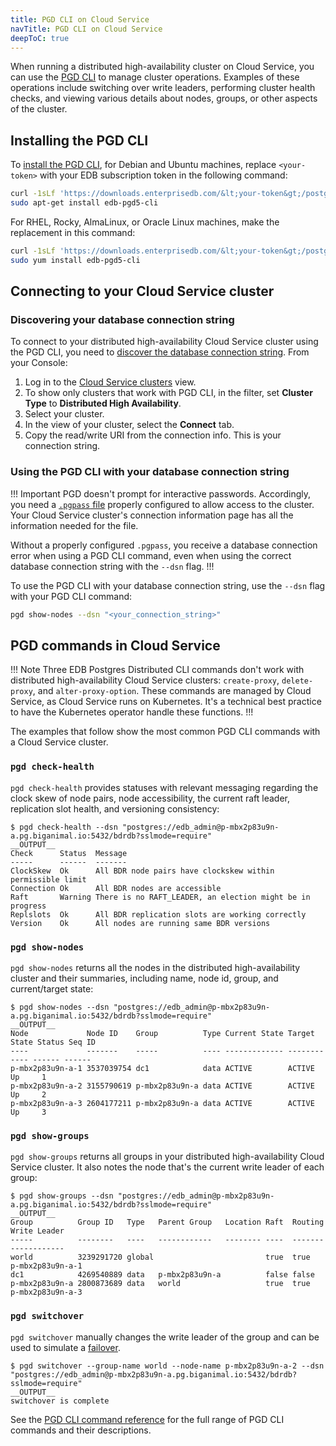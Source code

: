 ```yaml
---
title: PGD CLI on Cloud Service
navTitle: PGD CLI on Cloud Service
deepToC: true
---
```


When running a distributed high-availability cluster on Cloud Service, you can use the [PGD CLI](/pgd/latest/cli/) to manage cluster operations. Examples of these operations include switching over write leaders, performing cluster health checks, and viewing various details about nodes, groups, or other aspects of the cluster.

## Installing the PGD CLI 

To [install the PGD CLI](/pgd/latest/cli/installing_cli/), for Debian and Ubuntu machines, replace `<your-token>` with your EDB subscription token in the following command:

```bash
curl -1sLf 'https://downloads.enterprisedb.com/&lt;your-token&gt;/postgres_distributed/setup.deb.sh' | sudo -E bash
sudo apt-get install edb-pgd5-cli
```

For RHEL, Rocky, AlmaLinux, or Oracle Linux machines, make the replacement in this command:

```bash
curl -1sLf 'https://downloads.enterprisedb.com/&lt;your-token&gt;/postgres_distributed/setup.rpm.sh' | sudo -E bash
sudo yum install edb-pgd5-cli
```

## Connecting to your Cloud Service cluster

### Discovering your database connection string

To connect to your distributed high-availability Cloud Service cluster using the PGD CLI, you need to [discover the database connection string](/pgd/latest/cli/discover_connections/). From your Console:

1. Log in to the [Cloud Service clusters](https://portal.biganimal.com/clusters) view.
1. To show only clusters that work with PGD CLI, in the filter, set **Cluster Type** to **Distributed High Availability**.
1. Select your cluster.
1. In the view of your cluster, select the **Connect** tab.
1. Copy the read/write URI from the connection info. This is your connection string.

### Using the PGD CLI with your database connection string

!!! Important
PGD doesn't prompt for interactive passwords. Accordingly, you need a [`.pgpass` file](https://www.postgresql.org/docs/current/libpq-pgpass.html) properly configured to allow access to the cluster. Your Cloud Service cluster's connection information page has all the information needed for the file. 

Without a properly configured `.pgpass`, you receive a database connection error when using a PGD CLI command, even when using the correct database connection string with the `--dsn` flag.
!!!

To use the PGD CLI with your database connection string, use the `--dsn` flag with your PGD CLI command:

```bash
pgd show-nodes --dsn "<your_connection_string>"
```

## PGD commands in Cloud Service

!!! Note
Three EDB Postgres Distributed CLI commands don't work with distributed high-availability Cloud Service clusters: `create-proxy`, `delete-proxy`, and `alter-proxy-option`. These commands are managed by Cloud Service, as Cloud Service runs on Kubernetes. It's a technical best practice to have the Kubernetes operator handle these functions.
!!!
 
The examples that follow show the most common PGD CLI commands with a Cloud Service cluster.

### `pgd check-health`

`pgd check-health` provides statuses with relevant messaging regarding the clock skew of node pairs, node accessibility, the current raft leader, replication slot health, and versioning consistency:

```
$ pgd check-health --dsn "postgres://edb_admin@p-mbx2p83u9n-a.pg.biganimal.io:5432/bdrdb?sslmode=require"
__OUTPUT__
Check      Status  Message                                                    
-----      ------  -------                                                    
ClockSkew  Ok      All BDR node pairs have clockskew within permissible limit 
Connection Ok      All BDR nodes are accessible                               
Raft       Warning There is no RAFT_LEADER, an election might be in progress  
Replslots  Ok      All BDR replication slots are working correctly            
Version    Ok      All nodes are running same BDR versions               
```

### `pgd show-nodes`

`pgd show-nodes` returns all the nodes in the distributed high-availability cluster and their summaries, including name, node id, group, and current/target state:

```
$ pgd show-nodes --dsn "postgres://edb_admin@p-mbx2p83u9n-a.pg.biganimal.io:5432/bdrdb?sslmode=require"
__OUTPUT__
Node             Node ID    Group          Type Current State Target State Status Seq ID 
----             -------    -----          ---- ------------- ------------ ------ ------ 
p-mbx2p83u9n-a-1 3537039754 dc1            data ACTIVE        ACTIVE       Up     1      
p-mbx2p83u9n-a-2 3155790619 p-mbx2p83u9n-a data ACTIVE        ACTIVE       Up     2      
p-mbx2p83u9n-a-3 2604177211 p-mbx2p83u9n-a data ACTIVE        ACTIVE       Up     3      
```

### `pgd show-groups`

`pgd show-groups` returns all groups in your distributed high-availability Cloud Service cluster. It also notes the node that's the current write leader of each group:


```
$ pgd show-groups --dsn "postgres://edb_admin@p-mbx2p83u9n-a.pg.biganimal.io:5432/bdrdb?sslmode=require"
__OUTPUT__
Group          Group ID   Type   Parent Group   Location Raft  Routing Write Leader     
-----          --------   ----   ------------   -------- ----  ------- ------------     
world          3239291720 global                         true  true    p-mbx2p83u9n-a-1 
dc1            4269540889 data   p-mbx2p83u9n-a          false false                    
p-mbx2p83u9n-a 2800873689 data   world                   true  true    p-mbx2p83u9n-a-3 
```

### `pgd switchover`

`pgd switchover` manually changes the write leader of the group and can be used to simulate a [failover](/pgd/latest/quickstart/further_explore_failover).

``` 
$ pgd switchover --group-name world --node-name p-mbx2p83u9n-a-2 --dsn "postgres://edb_admin@p-mbx2p83u9n-a.pg.biganimal.io:5432/bdrdb?sslmode=require"
__OUTPUT__
switchover is complete
```

See the [PGD CLI command reference](/pgd/latest/cli/command_ref/) for the full range of PGD CLI commands and their descriptions. 
